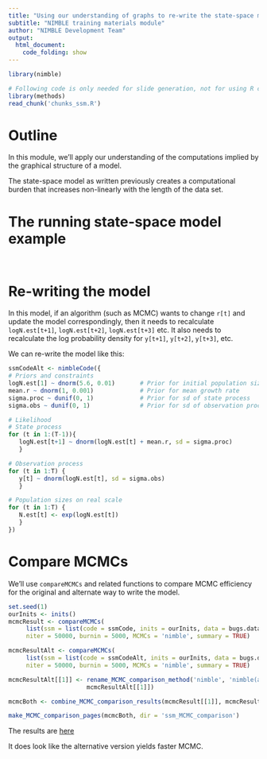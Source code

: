 ```yaml
---
title: "Using our understanding of graphs to re-write the state-space model example"
subtitle: "NIMBLE training materials module"
author: "NIMBLE Development Team"
output:
  html_document:
    code_folding: show
---
```


```r
library(nimble)
```
```r
# Following code is only needed for slide generation, not for using R code separately.
library(methods)
read_chunk('chunks_ssm.R')
```
# Outline

In this module, we'll apply our understanding of the computations implied by the graphical structure of a model.

The state-space model as written previously creates a computational burden that increases non-linearly with the length of the data set.

# The running state-space model example

```r
```

```r
```

# Re-writing the model

In this model, if an algorithm (such as MCMC) wants to change `r[t]` and update the model correspondingly, then it needs to recalculate `logN.est[t+1]`, `logN.est[t+2]`, `logN.est[t+3]` etc.  It also needs to recalculate the log probability density for `y[t+1]`, `y[t+2]`, `y[t+3]`, etc.

We can re-write the model like this:

```r
ssmCodeAlt <- nimbleCode({
# Priors and constraints
logN.est[1] ~ dnorm(5.6, 0.01)       # Prior for initial population size
mean.r ~ dnorm(1, 0.001)             # Prior for mean growth rate
sigma.proc ~ dunif(0, 1)             # Prior for sd of state process
sigma.obs ~ dunif(0, 1)              # Prior for sd of observation process

# Likelihood
# State process
for (t in 1:(T-1)){
   logN.est[t+1] ~ dnorm(logN.est[t] + mean.r, sd = sigma.proc)
   }

# Observation process
for (t in 1:T) {
   y[t] ~ dnorm(logN.est[t], sd = sigma.obs)
   }

# Population sizes on real scale
for (t in 1:T) {
   N.est[t] <- exp(logN.est[t])
   }
})
```

# Compare MCMCs

We'll use `compareMCMCs` and related functions to compare MCMC efficiency for the original and alternate way to write the model. 

```r
set.seed(1)
ourInits <- inits()
mcmcResult <- compareMCMCs(
     list(ssm = list(code = ssmCode, inits = ourInits, data = bugs.data)),
     niter = 50000, burnin = 5000, MCMCs = 'nimble', summary = TRUE)

mcmcResultAlt <- compareMCMCs(
     list(ssm = list(code = ssmCodeAlt, inits = ourInits, data = bugs.data)),
     niter = 50000, burnin = 5000, MCMCs = 'nimble', summary = TRUE)

mcmcResultAlt[[1]] <- rename_MCMC_comparison_method('nimble', 'nimble(alt)',
                      mcmcResultAlt[[1]])

mcmcBoth <- combine_MCMC_comparison_results(mcmcResult[[1]], mcmcResultAlt[[1]])

make_MCMC_comparison_pages(mcmcBoth, dir = 'ssm_MCMC_comparison')
```

The results are [here](ssm_MCMC_comparison/MCMCresults.html)

It does look like the alternative version yields faster MCMC.
